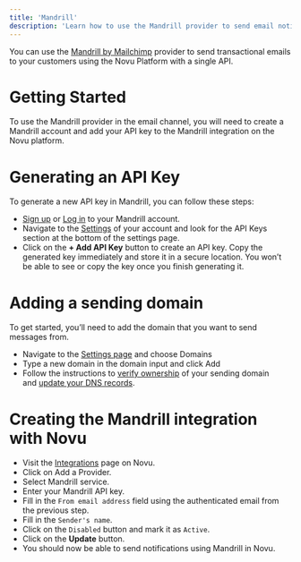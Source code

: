 ```yaml
---
title: 'Mandrill'
description: 'Learn how to use the Mandrill provider to send email notifications using Novu'
---
```


You can use the [Mandrill by Mailchimp](https://mandrillapp.com/) provider to send transactional emails to your customers using the Novu Platform with a single API.

# Getting Started

To use the Mandrill provider in the email channel, you will need to create a Mandrill account and add your API key to the Mandrill integration on the Novu platform.

# Generating an API Key

To generate a new API key in Mandrill, you can follow these steps:

- [Sign up](https://login.mailchimp.com/signup/) or [Log in](https://login.mailchimp.com/) to your Mandrill account.
- Navigate to the [Settings](https://mandrillapp.com/settings) of your account and look for the API Keys section at the bottom of the settings page.
- Click on the **+ Add API Key** button to create an API key. Copy the generated key immediately and store it in a secure location. You won’t be able to see or copy the key once you finish generating it.

# Adding a sending domain

To get started, you’ll need to add the domain that you want to send messages from.

- Navigate to the [Settings page](https://mandrillapp.com/settings/sending-domains) and choose Domains
- Type a new domain in the domain input and click Add
- Follow the instructions to [verify ownership](https://mailchimp.com/developer/transactional/docs/authentication-delivery/#authentication) of your sending domain and [update your DNS records](https://mailchimp.com/developer/transactional/docs/authentication-delivery/#configure-your-dns).

# Creating the Mandrill integration with Novu

- Visit the [Integrations](https://dashboard-v2.novu.co/integrations?utm_campaign=docs-mandrill) page on Novu.
- Click on Add a Provider.
- Select Mandrill service.
- Enter your Mandrill API key.
- Fill in the `From email address` field using the authenticated email from the previous step.
- Fill in the `Sender's name`.
- Click on the `Disabled` button and mark it as `Active`.
- Click on the **Update** button.
- You should now be able to send notifications using Mandrill in Novu.
